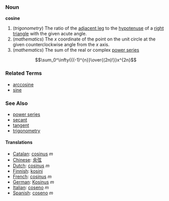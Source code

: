 ===Noun===
'''cosine'''

# (''trigonometry'') The ratio of the [[adjacent leg]] to the [[hypotenuse]] of a [[right triangle]] with the given acute angle.
# (''mathematics'') The ''x'' coordinate of the point on the unit circle at the given counterclockwise angle from the ''x'' axis.
# (''mathematics'') The sum of the real or complex [[power series]]
::<math>\sum_0^\infty{{(-1)^{n}}\over{(2n)!}}x^{2n}</math>

===Related Terms===
*[[arccosine]]
*[[sine]]

===See Also===
*[[power series]]
*[[secant]]
*[[tangent]]
*[[trigonometry]]

====Translations====
*[[Catalan]]: [[cosinus]] ''m''
*[[Chinese]]: [[余弦]]
*[[Dutch]]: [[cosinus]] ''m''
*[[Finnish]]: [[kosini]]
*[[French]]: [[cosinus]] ''m''
*[[German]]: [[Kosinus]] ''m''
*[[Italian]]: [[coseno]] ''m''
*[[Spanish]]: [[coseno]] ''m''
